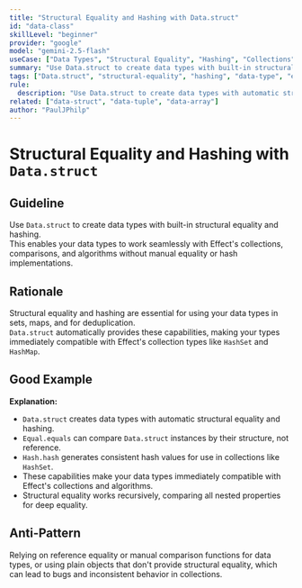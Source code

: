 ```yaml
---
title: "Structural Equality and Hashing with Data.struct"
id: "data-class"
skillLevel: "beginner"
provider: "google"
model: "gemini-2.5-flash"
useCase: ["Data Types", "Structural Equality", "Hashing", "Collections"]
summary: "Use Data.struct to create data types with built-in structural equality and hashing, enabling seamless use in collections and comparisons."
tags: ["Data.struct", "structural-equality", "hashing", "data-type", "effect", "collections"]
rule:
  description: "Use Data.struct to create data types with automatic structural equality and hashing for use in collections and comparisons."
related: ["data-struct", "data-tuple", "data-array"]
author: "PaulJPhilp"
---
```


# Structural Equality and Hashing with `Data.struct`

## Guideline

Use `Data.struct` to create data types with built-in structural equality and hashing.  
This enables your data types to work seamlessly with Effect's collections, comparisons, and algorithms without manual equality or hash implementations.

## Rationale

Structural equality and hashing are essential for using your data types in sets, maps, and for deduplication.  
`Data.struct` automatically provides these capabilities, making your types immediately compatible with Effect's collection types like `HashSet` and `HashMap`.

## Good Example

<Example path="./src/data-class.ts" />

**Explanation:**  
- `Data.struct` creates data types with automatic structural equality and hashing.
- `Equal.equals` can compare `Data.struct` instances by their structure, not reference.
- `Hash.hash` generates consistent hash values for use in collections like `HashSet`.
- These capabilities make your data types immediately compatible with Effect's collections and algorithms.
- Structural equality works recursively, comparing all nested properties for deep equality.

## Anti-Pattern

Relying on reference equality or manual comparison functions for data types, or using plain objects that don't provide structural equality, which can lead to bugs and inconsistent behavior in collections.